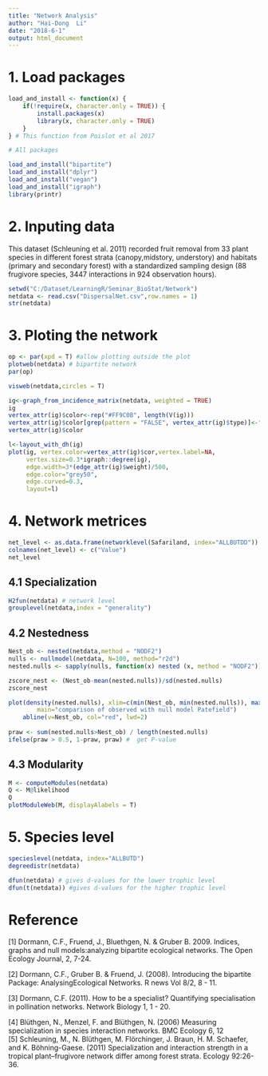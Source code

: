 ```yaml
---
title: "Network Analysis"
author: "Hai-Dong  Li"
date: "2018-6-1"
output: html_document
---
```


# 1. Load packages 
```r
load_and_install <- function(x) {
    if(!require(x, character.only = TRUE)) {
        install.packages(x)
        library(x, character.only = TRUE)
    }
} # This function from Poislot et al 2017

# All packages

load_and_install("bipartite")
load_and_install("dplyr")
load_and_install("vegan")
load_and_install("igraph")
library(printr)

```

# 2. Inputing data    
This dataset (Schleuning et al. 2011) recorded fruit removal from 33 plant species in different forest strata (canopy,midstory, understory) and habitats (primary and secondary forest) with a standardized sampling design (88 frugivore species, 3447 interactions in 924 observation hours).   

```r
setwd("C:/Dataset/LearningR/Seminar_BioStat/Network") 
netdata <- read.csv("DispersalNet.csv",row.names = 1)
str(netdata)

```

# 3. Ploting the network
```r
op <- par(xpd = T) #allow plotting outside the plot
plotweb(netdata) # bipartite network
par(op)

visweb(netdata,circles = T)

ig<-graph_from_incidence_matrix(netdata, weighted = TRUE)
ig
vertex_attr(ig)$color<-rep("#FF9C0B", length(V(ig)))
vertex_attr(ig)$color[grep(pattern = "FALSE", vertex_attr(ig)$type)]<-"#1C912C"
vertex_attr(ig)$color 

l<-layout_with_dh(ig)
plot(ig, vertex.color=vertex_attr(ig)$cor,vertex.label=NA,
     vertex.size=0.3*igraph::degree(ig),
     edge.width=3*(edge_attr(ig)$weight)/500, 
     edge.color="grey50", 
     edge.curved=0.3,
     layout=l)

```

# 4. Network metrices
      

```r
net_level <- as.data.frame(networklevel(Safariland, index="ALLBUTDD"))
colnames(net_level) <- c("Value")
net_level

```

## 4.1 Specialization  
```r
H2fun(netdata) # network level
grouplevel(netdata,index = "generality")

```


## 4.2 Nestedness  
```r
Nest_ob <- nested(netdata,method = "NODF2")
nulls <- nullmodel(netdata, N=100, method="r2d")
nested.nulls <- sapply(nulls, function(x) nested (x, method = "NODF2"))

zscore_nest <- (Nest_ob-mean(nested.nulls))/sd(nested.nulls)
zscore_nest

plot(density(nested.nulls), xlim=c(min(Nest_ob, min(nested.nulls)), max(Nest_ob, max(nested.nulls))), 
		main="comparison of observed with null model Patefield")
	abline(v=Nest_ob, col="red", lwd=2)    
	
praw <- sum(nested.nulls>Nest_ob) / length(nested.nulls)
ifelse(praw > 0.5, 1-praw, praw) #  get P-value

```

## 4.3 Modularity  

```r
M <- computeModules(netdata)
Q <- M@likelihood
Q
plotModuleWeb(M, displayAlabels = T)
```


# 5. Species level  

```r
specieslevel(netdata, index="ALLBUTD")
degreedistr(netdata)  
```

```r
dfun(netdata) # gives d-values for the lower trophic level
dfun(t(netdata)) #gives d-values for the higher trophic level

```


# Reference

[1] Dormann, C.F., Fruend, J., Bluethgen, N. & Gruber B. 2009. Indices, graphs and null models:analyzing bipartite ecological networks. The Open Ecology Journal, 2, 7-24.

[2] Dormann, C.F., Gruber B. & Fruend, J. (2008). Introducing the bipartite Package: AnalysingEcological Networks. R news Vol 8/2, 8 - 11.  

[3] Dormann, C.F. (2011). How to be a specialist? Quantifying specialisation in pollination networks. Network Biology 1, 1 - 20.   

[4] Blüthgen, N., Menzel, F. and Blüthgen, N. (2006) Measuring specialization in species interaction networks. BMC Ecology 6, 12  
[5] Schleuning, M., N. Blüthgen, M. Flörchinger, J. Braun, H. M. Schaefer, and K. Böhning-Gaese. (2011) Specialization and interaction strength in a tropical plant–frugivore network differ among forest strata. Ecology 92:26-36.  





